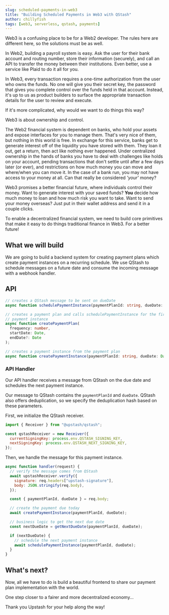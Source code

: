 ```yaml
---
slug: scheduled-payments-in-web3
title: "Building Scheduled Payments in Web3 with QStash"
author: chillyfish
tags: [web3, serverless, qstash, payments]
---
```



Web3 is a confusing place to be for a Web2 developer. The rules here are different here, so the solutions must be as well.

In Web2, building a payroll system is easy. Ask the user for their bank account and routing number, store their information (securely), and call an API to transfer the money between their institutions. Even better, use a service like Plaid to do it all for you.

In Web3, every transaction requires a one-time authorization from the user who owns the funds. No one will give you their secret key, the password that gives you complete control over the funds held in that account. Instead, it's up to us as product builders to surface the appropriate transaction details for the user to review and execute.

If it's more complicated, why would we want to do things this way?

Web3 is about ownership and control.

The Web2 financial system is dependent on banks, who hold your assets and expose interfaces for you to manage them. That's very nice of them, but nothing in this world is free. In exchange for this service, banks get to generate interest off of the liquidity you have stored with them. They loan it out, get a return, then act like nothing ever happened. Under centralized ownership in the hands of banks you have to deal with challenges like holds on your account, pending transactions that don't settle until after a few days later (or ever), and restrictions on how much money you can move and where/when you can move it. In the case of a bank run, you may not have access to your money at all. Can that really be considered *'your'* money?

Web3 promises a better financial future, where individuals control their money. Want to generate interest with your saved funds? **You** decide how much money to loan and how much risk you want to take. Want to send your money overseas? Just put in their wallet address and send it in a couple clicks.

To enable a decentralized financial system, we need to build core primitives that make it easy to do things traditional finance in Web3. For a better future!

## What we will build

We are going to build a backend system for creating payment plans which create payment instances on a recurring schedule. We use QStash to schedule messages on a future date and consume the incoming message with a webhook handler.

## API

```ts
// creates a QStash message to be sent on dueDate
async function schedulePaymentInstance(paymentPlanId: string, dueDate: Date);

// creates a payment plan and calls schedulePaymentInstance for the first 
// payment instance
async function createPaymentPlan(
  frequency: number,
  startDate: Date,
  endDate?: Date
);

// creates a payment instance from the payment plan
async function createPaymentInstance(paymentPlanId: string, dueDate: Date);
```

### API Handler

Our API handler receives a message from QStash on the due date and schedules the next payment instance.

Our message to QStash contains the `paymentPlanId` and `dueDate`. QStash also offers deduplication, so we specify the deduplication hash based on these parameters.

First, we initialize the QStash receiver.

```js
import { Receiver } from "@upstash/qstash";

const qstashReceiver = new Receiver({
  currentSigningKey: process.env.QSTASH_SIGNING_KEY,
  nextSigningKey: process.env.QSTASH_NEXT_SIGNING_KEY,
});
```

Then, we handle the message for this payment instance.

```js
async function handler(request) {
  // verify the message comes from QStash
  await upstashReceiver.verify({
    signature: req.headers["upstash-signature"],
    body: JSON.stringify(req.body),
  });

  const { paymentPlanId, dueDate } = req.body;

  // create the payment due today
  await createPaymentInstance(paymentPlanId, dueDate);

  // business logic to get the next due date
  const nextDueDate = getNextDueDate(paymentPlanId, dueDate);

  if (nextDueDate) {
    // schedule the next payment instance
    await schedulePaymentInstance(paymentPlanId, dueDate);
  }
}
```

## What's next?

Now, all we have to do is build a beautiful frontend to share our payment plan implementation with the world.

One step closer to a fairer and more decentralized economy...

Thank you Upstash for your help along the way!